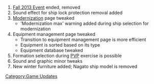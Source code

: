 #[[Fall 2013 Event]] ended, removed
#Sound effect for ship lock protection removal added
#[[Modernization]] page tweaked
#*'Modernization max' warning added during ship selection for modernization
#Equipment management page tweaked
#*Transition to equipment management page is more efficient
#*Equipment is sorted based on its type
#*Equipment database tweaked
#Formation selection during [[PVP]] exercise is possible
#Sound and graphic minor tweaks
#New winter furniture added; Nagato ship model is removed
[[Category:Game Updates]]